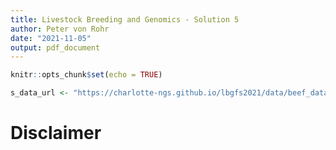 ```yaml
---
title: Livestock Breeding and Genomics - Solution 5
author: Peter von Rohr
date: "2021-11-05"
output: pdf_document
---
```


```r
knitr::opts_chunk$set(echo = TRUE)
```


```r
s_data_url <- "https://charlotte-ngs.github.io/lbgfs2021/data/beef_data_blup.csv"
```

# Disclaimer
